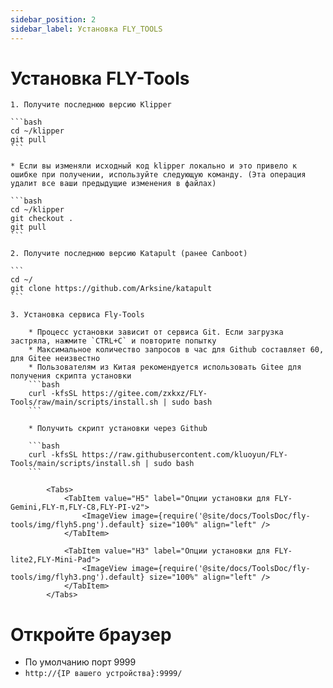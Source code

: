 ```yaml
---
sidebar_position: 2
sidebar_label: Установка FLY_TOOLS
---
```






# Установка FLY-Tools

    1. Получите последнюю версию Klipper

    ```bash
    cd ~/klipper
    git pull
    ```

    * Если вы изменяли исходный код klipper локально и это привело к ошибке при получении, используйте следующую команду. (Эта операция удалит все ваши предыдущие изменения в файлах)

    ```bash
    cd ~/klipper
    git checkout .
    git pull
    ```

    2. Получите последнюю версию Katapult (ранее Canboot)

    ```
    cd ~/
    git clone https://github.com/Arksine/katapult
    ```

    3. Установка сервиса Fly-Tools

        * Процесс установки зависит от сервиса Git. Если загрузка застряла, нажмите `CTRL+C` и повторите попытку
        * Максимальное количество запросов в час для Github составляет 60, для Gitee неизвестно
        * Пользователям из Китая рекомендуется использовать Gitee для получения скрипта установки
        ```bash
        curl -kfsSL https://gitee.com/zxkxz/FLY-Tools/raw/main/scripts/install.sh | sudo bash
        ```

        * Получить скрипт установки через Github

        ```bash
        curl -kfsSL https://raw.githubusercontent.com/kluoyun/FLY-Tools/main/scripts/install.sh | sudo bash
        ```

            <Tabs>
                <TabItem value="H5" label="Опции установки для FLY-Gemini,FLY-π,FLY-C8,FLY-PI-v2">
                    <ImageView image={require('@site/docs/ToolsDoc/fly-tools/img/flyh5.png').default} size="100%" align="left" />
                </TabItem>
                
                <TabItem value="H3" label="Опции установки для FLY-lite2,FLY-Mini-Pad">
                    <ImageView image={require('@site/docs/ToolsDoc/fly-tools/img/flyh3.png').default} size="100%" align="left" />
                </TabItem>
            </Tabs>



# Откройте браузер
   * По умолчанию порт 9999
   * `http://{IP вашего устройства}:9999/`